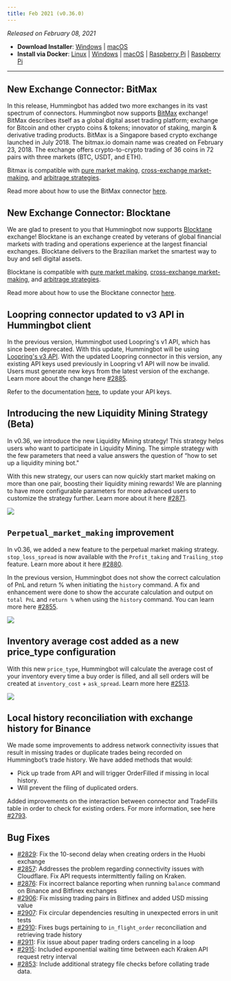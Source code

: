 ```yaml
---
title: Feb 2021 (v0.36.0)
---
```



_Released on February 08, 2021_

- **Download Installer**: [Windows](https://dist.hummingbot.io/hummingbot_v0.36.0_setup.exe) | [macOS](https://dist.hummingbot.io/hummingbot_v0.36.0.dmg)
- **Install via Docker**: [Linux](/installation/linux/#install-via-docker) | [Windows](/installation/windows/#install-via-docker) | [macOS](http://installation/mac/#install-via-docker) | [Raspberry Pi](/installation/mac/#install-via-docker) | [Raspberry Pi](/installation/raspberry/)

---

## New Exchange Connector: BitMax

In this release, Hummingbot has added two more exchanges in its vast spectrum of connectors. Hummingbot now supports [BitMax](https://bitmax.io/en/global-digital-asset-platform) exchange! BitMax describes itself as a global digital asset trading platform; exchange for Bitcoin and other crypto coins & tokens; innovator of staking, margin & derivative trading products. BitMax is a Singapore based crypto exchange launched in July 2018. The bitmax.io domain name was created on February 23, 2018. The exchange offers crypto-to-crypto trading of 36 coins in 72 pairs with three markets (BTC, USDT, and ETH).

Bitmax is compatible with [pure market making](strategies/pure-market-making/), [cross-exchange market-making](/strategies/cross-exchange-market-making/), and [arbitrage strategies](/strategies/arbitrage/).

Read more about how to use the BitMax connector [here](/exchange-connectors/bitmax).

## New Exchange Connector: Blocktane

We are glad to present to you that Hummingbot now supports [Blocktane](https://blocktane.io/) exchange! Blocktane is an exchange created by veterans of global financial markets with trading and operations experience at the largest financial exchanges. Blocktane delivers to the Brazilian market the smartest way to buy and sell digital assets.

Blocktane is compatible with [pure market making](strategies/pure-market-making/), [cross-exchange market-making](/strategies/cross-exchange-market-making/), and [arbitrage strategies](/strategies/arbitrage/).

Read more about how to use the Blocktane connector [here](/exchange-connectors/blocktane).

## Loopring connector updated to v3 API in Hummingbot client

In the previous version, Hummingbot used Loopring's v1 API, which has since been deprecated. With this update, Hummingbot will be using [Loopring's v3 API](https://docs3.loopring.io/en/). With the updated Loopring connector in this version, any existing API keys used previously in Loopring v1 API will now be invalid. Users must generate new keys from the latest version of the exchange. Learn more about the change here [#2885](https://github.com/CoinAlpha/hummingbot/pull/2885).

Refer to the documentation [here](https://docs.hummingbot.io/exchange-connectors/loopring/#retrieving-loopring-api-keys), to update your API keys.

## Introducing the new Liquidity Mining Strategy (Beta)

In v0.36, we introduce the new Liquidity Mining strategy! This strategy helps users who want to participate in Liquidity Mining. The simple strategy with the few parameters that need a value answers the question of “how to set up a liquidity mining bot."

With this new strategy, our users can now quickly start market making on more than one pair, boosting their liquidity mining rewards! We are planning to have more configurable parameters for more advanced users to customize the strategy further. Learn more about it here [#2871](https://github.com/CoinAlpha/hummingbot/pull/2871).

![](/img/liquidity-mining-strategy.png)

## `Perpetual_market_making` improvement

In v0.36, we added a new feature to the perpetual market making strategy. `stop_loss_spread` is now available with the `Profit_taking` and `Trailing_stop` feature. Learn more about it here [#2880](https://github.com/CoinAlpha/hummingbot/pull/2880).

In the previous version, Hummingbot does not show the correct calculation of PnL and return % when initiating the `history` command. A fix and enhancement were done to show the accurate calculation and output on `total PnL` and `return %` when using the `history` command. You can learn more here [#2855](https://github.com/CoinAlpha/hummingbot/pull/2855).

![](/img/history-pnl.png)

<Callout
  type="note"
  body="`history` for perpetual_market_making requires for the position to be closed to get the right `pnl` and return %."
/>

## Inventory average cost added as a new price_type configuration

With this new `price_type`, Hummingbot will calculate the average cost of your inventory every time a buy order is filled, and all sell orders will be created at `inventory_cost` + `ask_spread`. Learn more here [#2513](https://github.com/CoinAlpha/hummingbot/pull/2513).

![](/img/inventory-price-type.png)

## Local history reconciliation with exchange history for Binance

We made some improvements to address network connectivity issues that result in missing trades or duplicate trades being recorded on Hummingbot’s trade history. We have added methods that would:

- Pick up trade from API and will trigger OrderFilled if missing in local history.
- Will prevent the filing of duplicated orders.

Added improvements on the interaction between connector and TradeFills table in order to check for existing orders. For more information, see here [#2793](https://github.com/CoinAlpha/hummingbot/pull/2793).

## Bug Fixes

- [#2829](https://github.com/CoinAlpha/hummingbot/pull/2829): Fix the 10-second delay when creating orders in the Huobi exchange
- [#2857](https://github.com/CoinAlpha/hummingbot/pull/2857): Addresses the problem regarding connectivity issues with Cloudflare. Fix API requests intermittently failing on Kraken.
- [#2876](https://github.com/CoinAlpha/hummingbot/pull/2876): Fix incorrect balance reporting when running `balance` command on Binance and Bitfinex exchanges
- [#2906](https://github.com/CoinAlpha/hummingbot/pull/2906): Fix missing trading pairs in Bitfinex and added USD missing value
- [#2907](https://github.com/CoinAlpha/hummingbot/pull/2907): Fix circular dependencies resulting in unexpected errors in unit tests
- [#2910](https://github.com/CoinAlpha/hummingbot/pull/2910): Fixes bugs pertaining to `in_flight_order` reconciliation and retrieving trade history
- [#2911](https://github.com/CoinAlpha/hummingbot/pull/2911): Fix issue about paper trading orders canceling in a loop
- [#2915](https://github.com/CoinAlpha/hummingbot/pull/2915): Included exponential waiting time between each Kraken API request retry interval
- [#2853](https://github.com/CoinAlpha/hummingbot/pull/2853): Include additional strategy file checks before collating trade data.
